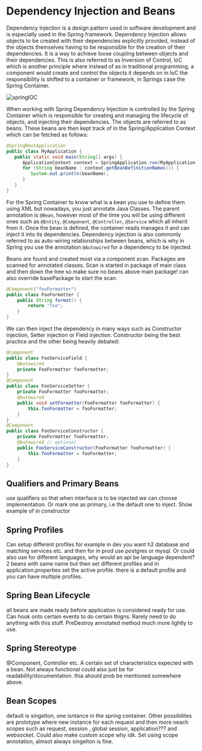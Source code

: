 # Dependency Injection and Beans

Dependency Injection is a design pattern used in software development and is especially used in the Spring framework.
Dependency Injection allows objects to be created with their dependencies explicitly provided, instead of the objects
themselves having to be responsible for the creation of their dependencies. It is a way to achieve loose coupling
between objects and their dependencies. This is also referred to as Inversion of Control, IoC which is another principle
where instead of as in traditional programming, a component would create and control the objects it depends on in IoC the
responsibility is shifted to a container or framework, in Springs case the Spring Container.

![springIOC](/compSci/springIoC.png)

When working with Spring Dependency Injection is controlled by the Spring Container which is responsible for creating
and managing the lifecycle of objects, and injecting their dependencies. The objects are referred to as beans. These
beans are then kept track of in the Spring/Application Context which can be fetched as follows:

```java
@SpringBootApplication
public class MyApplication {
   public static void main(String[] args) {
      ApplicationContext context = SpringApplication.run(MyApplication.class, args);
      for (String beanName : context.getBeanDefinitionNames()) {
         System.out.println(beanName);
      }
   }
}
```

For the Spring Container to know what is a bean you use to define them using XML but nowadays, you just annotate Java
Classes. The parent annotation is `@Bean`, however most of the time you will be using different ones such as `@Entity`,
`@Component`, `@Controller`, `@Service` which all inherit from it. Once the bean is defined, the container reads manages
it and can inject it into its dependencies. Dependency injection is also commonly referred to as auto-wiring
relationships between beans, which is why in Spring you use the annotation `@Autowired` for a dependency to be injected.

Beans are found and created most via a component scan. Packages are scanned for annotated classes. Scan is started in
package of main class and then down the tree so make sure no beans above main package! can also override basePackage to
start the scan.

```java
@Component("fooFormatter")
public class FooFormatter {
    public String format() {
        return "foo";
    }
}
```

We can then inject the dependency in many ways such as Constructor injection, Setter injection or Field injection.
Constructor being the best practice and the other being heavily debated:

```java
@Component
public class FooServiceField {
    @Autowired
    private FooFormatter fooFormatter;
}
@Component
public class FooServiceSetter {
    private FooFormatter fooFormatter;
    @Autowired
    public void setFormatter(FooFormatter fooFormatter) {
        this.fooFormatter = fooFormatter;
    }
}
@Component
public class FooServiceConstructor {
    private FooFormatter fooFormatter;
    @Autowired // optional
    public FooServiceConstructor(FooFormatter fooFormatter) {
        this.fooFormatter = fooFormatter;
    }
}
```

## Qualifiers and Primary Beans

use qualifiers so that when interface is to be injected we can choose implementation. Or mark one as primary, i.e the
default one to inject. Show example of in constructor

## Spring Profiles

Can setup different profiles for example in dev you want h2 database and matching services etc. and then for in prod use
postgres or mysql. Or could also use for different languages, why would an api be language dependent? 2 beans with same
name but then set different profiles and in application.properties set the active profile. there is a default profile and
you can have multiple profiles.

## Spring Bean Lifecycle

all beans are made ready before application is considered ready for use. Can hook onto certain events to do certain thigns.
Rarely need to do anything with this stuff. PreDestroy annotated method much more lightly to use.

## Spring Stereotype

@Component, Controller etc. A certain set of characteristics expected with a bean. Not always functional could also just
be for readability/documentation. thia ahould prob be mentioned somewhere above.

## Bean Scopes

default is singelton, one isntance in the spring container. Other possibilites are prototype where new instance for each
request and then more neach scopes such as request, session , global session, application??? and websocket. Could also
make custom scope why idk. Set using scope annotation, almsot always singelton is fine.
